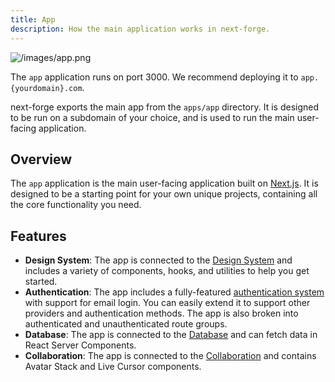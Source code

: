 ```yaml
---
title: App
description: How the main application works in next-forge.
---
```


![/images/app.png](/images/app.png)

<Tip>The `app` application runs on port 3000. We recommend deploying it to `app.{yourdomain}.com`.</Tip>

next-forge exports the main app from the `apps/app` directory. It is designed to be run on a subdomain of your choice, and is used to run the main user-facing application.

## Overview

The `app` application is the main user-facing application built on [Next.js](https://nextjs.org). It is designed to be a starting point for your own unique projects, containing all the core functionality you need.

## Features

- **Design System**: The app is connected to the [Design System](/packages/design-system) and includes a variety of components, hooks, and utilities to help you get started.
- **Authentication**: The app includes a fully-featured [authentication system](/packages/authentication) with support for email login. You can easily extend it to support other providers and authentication methods. The app is also broken into authenticated and unauthenticated route groups.
- **Database**: The app is connected to the [Database](/packages/db) and can fetch data in React Server Components.
- **Collaboration**: The app is connected to the [Collaboration](/packages/collaboration) and contains Avatar Stack and Live Cursor components.